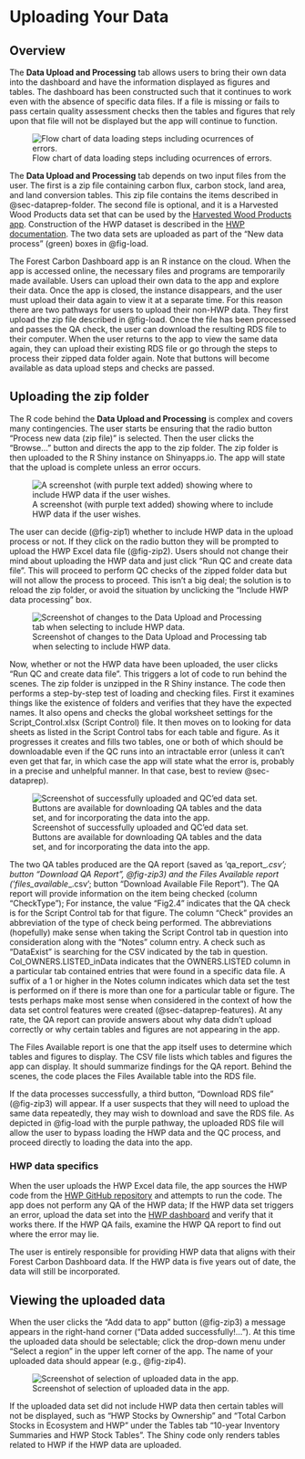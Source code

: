 # Uploading Your Data {#sec-upld}

## Overview {#sec-upld-overview}

The **Data Upload and Processing** tab allows users to bring their own data into the dashboard and have the information displayed as figures and tables. The dashboard has been constructed such that it continues to work even with the absence of specific data files. If a file is missing or fails to pass certain quality assessment checks then the tables and figures that rely upon that file will not be displayed but the app will continue to function.

![Flow chart of data loading steps including ocurrences of errors.](images/LoadDataFlow.png){#fig-load fig-alt="A diagram of data loading options described in the text."}

The **Data Upload and Processing** tab depends on two input files from the user. The first is a zip file containing carbon flux, carbon stock, land area, and land conversion tables. This zip file contains the items described in @sec-dataprep-folder. The second file is optional, and it is a Harvested Wood Products data set that can be used by the [Harvested Wood Products app](https://groomanalyticsllc.shinyapps.io/HWP-C-vR/). Construction of the HWP dataset is described in the [HWP documentation](https://jeremygroom.github.io/HWP-vR-Documentation/own.html#own-prov). The two data sets are uploaded as part of the "New data process" (green) boxes in @fig-load.

The Forest Carbon Dashboard app is an R instance on the cloud.  When the app is accessed online, the necessary files and programs are temporarily made available.  Users can upload their own data to the app and explore their data.  Once the app is closed, the instance disappears, and the user must upload their data again to view it at a separate time.  For this reason there are two pathways for users to upload their non-HWP data.  They first upload the zip file described in @fig-load.  Once the file has been processed and passes the QA check, the user can download the resulting RDS file to their computer.  When the user returns to the app to view the same data again, they can upload their existing RDS file or go through the steps to process their zipped data folder again.  Note that buttons will become available as data upload steps and checks are passed.   

## Uploading the zip folder {#sec-upld-zip}

The R code behind the **Data Upload and Processing** is complex and covers many contingencies.  The user starts be ensuring that the radio button "Process new data (zip file)" is selected.  Then the user clicks the "Browse..." button and directs the app to the zip folder.  The zip folder is then uploaded to the R Shiny instance on Shinyapps.io.  The app will state that the upload is complete unless an error occurs.  

![A screenshot (with purple text added) showing where to include HWP data if the user wishes.](images/upld-zip1.png){#fig-zip1 fig-alt="A screenshot of the 'Data Upload and Processing' tab where a zip file has been loaded and the user can decide to upload HWP data or proceed without doing so."}

The user can decide (@fig-zip1) whether to include HWP data in the upload process or not.  If they click on the radio button they will be prompted to upload the HWP Excel data file (@fig-zip2).  Users should not change their mind about uploading the HWP data and just click "Run QC and create data file".  This will proceed to perform QC checks of the zipped folder data but will not allow the process to proceed.  This isn't a big deal; the solution is to reload the zip folder, or avoid the situation by unclicking the "Include HWP data processing" box.    

![Screenshot of changes to the Data Upload and Processing tab when selecting to include HWP data.](images/upld-zip2.png){#fig-zip2 fig-alt="A screenshot of the 'Data Upload and Processing' tab where the user has selected to include HWP data."}

Now, whether or not the HWP data have been uploaded, the user clicks "Run QC and create data file".  This triggers a lot of code to run behind the scenes.  The zip folder is unzipped in the R Shiny instance.  The code then performs a step-by-step test of loading and checking files.  First it examines things like the existence of folders and verifies that they have the expected names.  It also opens and checks the global worksheet settings for the Script_Control.xlsx (Script Control) file.  It then moves on to looking for data sheets as listed in the Script Control tabs for each table and figure.  As it progresses it creates and fills two tables, one or both of which should be downloadable even if the QC runs into an intractable error (unless it can't even get that far, in which case the app will state what the error is, probably in a precise and unhelpful manner. In that case, best to review @sec-dataprep).      

![Screenshot of successfully uploaded and QC'ed data set. Buttons are available for downloading QA tables and the data set, and for incorporating the data into the app.](images/upld-zip3.png){#fig-zip3 fig-alt="A screenshot of the 'Data Upload and Processing' tab where the user can download QA files, the data set file, and incorporate the uploaded data into the app."}  

The two QA tables produced are the QA report (saved as 'qa_report_<date>_<time>.csv'; button "Download QA Report", @fig-zip3) and the Files Available report ('files_available_<date>_<time>.csv'; button "Download Available File Report").  The QA report will provide information on the item being checked (column "CheckType");  For instance, the value "Fig2.4" indicates that the QA check is for the Script Control tab for that figure. The column "Check" provides an abbreviation of the type of check being performed.  The abbreviations (hopefully) make sense when taking the Script Control tab in question into consideration along with the "Notes" column entry.  A check such as "DataExist" is searching for the CSV indicated by the tab in question.  Col_OWNERS.LISTED_inData indicates that the OWNERS.LISTED column in a particular tab contained entries that were found in a specific data file.  A suffix of a 1 or higher in the Notes column indicates which data set the test is performed on if there is more than one for a particular table or figure. The tests perhaps make most sense when considered in the context of how the data set control features were created (@sec-dataprep-features).  At any rate, the QA report can provide answers about why data didn't upload correctly or why certain tables and figures are not appearing in the app.

The Files Available report is one that the app itself uses to determine which tables and figures to display.  The CSV file lists which tables and figures the app can display.  It should summarize findings for the QA report. Behind the scenes, the code places the Files Available table into the RDS file. 

If the data processes successfully, a third button, "Download RDS file" (@fig-zip3) will appear.  If a user suspects that they will need to upload the same data repeatedly, they may wish to download and save the RDS file. As depicted in @fig-load with the purple pathway, the uploaded RDS file will allow the user to bypass loading the HWP data and the QC process, and proceed directly to loading the data into the app. 

### HWP data specifics {#sec-upld-zip-hwp}

When the user uploads the HWP Excel data file, the app sources the HWP code from the [HWP GitHub repository](https://github.com/jeremygroom/HWP-C-vR) and attempts to run the code.  The app does not perform any QA of the HWP data; If the HWP data set triggers an error, upload the data set into the [HWP dashboard](https://groomanalyticsllc.shinyapps.io/HWP-C-vR/) and verify that it works there. If the HWP QA fails, examine the HWP QA report to find out where the error may lie.  

The user is entirely responsible for providing HWP data that aligns with their Forest Carbon Dashboard data.  If the HWP data is five years out of date, the data will still be incorporated.  

## Viewing the uploaded data {#sec-upld-view}  

When the user clicks the "Add data to app" button (@fig-zip3) a message appears in the right-hand corner ("Data added successfully!...").  At this time the uploaded data should be selectable; click the drop-down menu under "Select a region" in the upper left corner of the app.  The name of your uploaded data should appear (e.g., @fig-zip4). 

![Screenshot of selection of uploaded data in the app.](images/upld-zip4.png){#fig-zip4 fig-alt="A screenshot of the selection of the uploaded data from a drop-down menu in the app."}  

If the uploaded data set did not include HWP data then certain tables will not be displayed, such as "HWP Stocks by Ownership" and "Total Carbon Stocks in Ecosystem and HWP" under the Tables tab "10-year Inventory Summaries and HWP Stock Tables".  The Shiny code only renders tables related to HWP if the HWP data are uploaded. 











